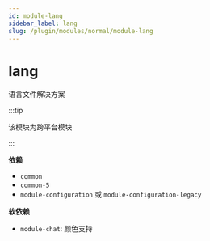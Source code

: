 ```yaml
---
id: module-lang
sidebar_label: lang
slug: /plugin/modules/normal/module-lang
---
```


# lang

语言文件解决方案

:::tip

该模块为跨平台模块

:::

**依赖**

- `common`
- `common-5`
- `module-configuration` 或 `module-configuration-legacy`

**软依赖**

- `module-chat`: 颜色支持
